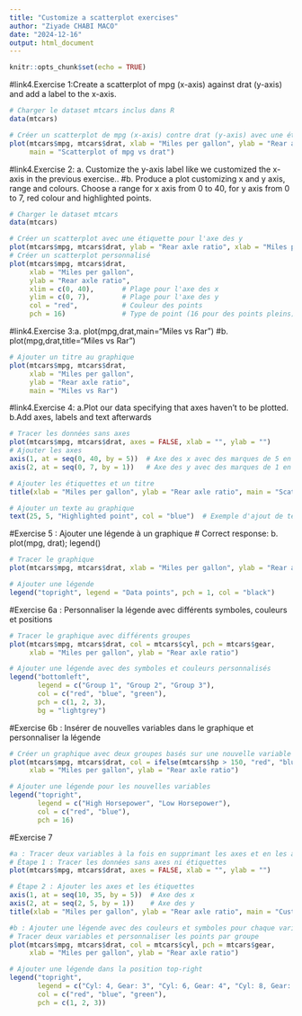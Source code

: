 ```yaml
---
title: "Customize a scatterplot exercises"
author: "Ziyade CHABI MACO"
date: "2024-12-16"
output: html_document
---
```


```r
knitr::opts_chunk$set(echo = TRUE)
```


#link4.Exercise 1:Create a scatterplot of mpg (x-axis) against drat (y-axis) and add a label to the x-axis.

```r
# Charger le dataset mtcars inclus dans R
data(mtcars)

# Créer un scatterplot de mpg (x-axis) contre drat (y-axis) avec une étiquette pour l'axe des x
plot(mtcars$mpg, mtcars$drat, xlab = "Miles per gallon", ylab = "Rear axle ratio", 
     main = "Scatterplot of mpg vs drat")

```

#link4.Exercise 2: a. Customize the y-axis label like we customized the x-axis in the previous exercise..
#b. Produce a plot customizing x and y axis, range and colours. Choose a range for x axis from 0 to 40, for y axis from 0 to 7, red colour and highlighted points.
```r
# Charger le dataset mtcars
data(mtcars)

# Créer un scatterplot avec une étiquette pour l'axe des y
plot(mtcars$mpg, mtcars$drat, ylab = "Rear axle ratio", xlab = "Miles per gallon")
# Créer un scatterplot personnalisé
plot(mtcars$mpg, mtcars$drat,
     xlab = "Miles per gallon", 
     ylab = "Rear axle ratio",
     xlim = c(0, 40),       # Plage pour l'axe des x
     ylim = c(0, 7),        # Plage pour l'axe des y
     col = "red",           # Couleur des points
     pch = 16)              # Type de point (16 pour des points pleins)

```

#link4.Exercise 3:a. plot(mpg,drat,main="Miles vs Rar")
#b. plot(mpg,drat,title="Miles vs Rar")
```r
# Ajouter un titre au graphique
plot(mtcars$mpg, mtcars$drat, 
     xlab = "Miles per gallon", 
     ylab = "Rear axle ratio", 
     main = "Miles vs Rar")

```

#link4.Exercise 4: a.Plot our data specifying that axes haven’t to be plotted.
b.Add axes, labels and text afterwards
```r
# Tracer les données sans axes
plot(mtcars$mpg, mtcars$drat, axes = FALSE, xlab = "", ylab = "")
# Ajouter les axes
axis(1, at = seq(0, 40, by = 5))  # Axe des x avec des marques de 5 en 5
axis(2, at = seq(0, 7, by = 1))   # Axe des y avec des marques de 1 en 1

# Ajouter les étiquettes et un titre
title(xlab = "Miles per gallon", ylab = "Rear axle ratio", main = "Scatterplot of mpg vs drat")

# Ajouter un texte au graphique
text(25, 5, "Highlighted point", col = "blue")  # Exemple d'ajout de texte


```

#Exercise 5 : Ajouter une légende à un graphique
# Correct response: b. plot(mpg, drat); legend()
```r
# Tracer le graphique
plot(mtcars$mpg, mtcars$drat, xlab = "Miles per gallon", ylab = "Rear axle ratio")

# Ajouter une légende
legend("topright", legend = "Data points", pch = 1, col = "black")

```

#Exercise 6a : Personnaliser la légende avec différents symboles, couleurs et positions

```r
# Tracer le graphique avec différents groupes
plot(mtcars$mpg, mtcars$drat, col = mtcars$cyl, pch = mtcars$gear, 
     xlab = "Miles per gallon", ylab = "Rear axle ratio")

# Ajouter une légende avec des symboles et couleurs personnalisés
legend("bottomleft", 
       legend = c("Group 1", "Group 2", "Group 3"), 
       col = c("red", "blue", "green"), 
       pch = c(1, 2, 3), 
       bg = "lightgrey")

```

#Exercise 6b : Insérer de nouvelles variables dans le graphique et personnaliser la légende

```r
# Créer un graphique avec deux groupes basés sur une nouvelle variable
plot(mtcars$mpg, mtcars$drat, col = ifelse(mtcars$hp > 150, "red", "blue"), pch = 16,
     xlab = "Miles per gallon", ylab = "Rear axle ratio")

# Ajouter une légende pour les nouvelles variables
legend("topright", 
       legend = c("High Horsepower", "Low Horsepower"), 
       col = c("red", "blue"), 
       pch = 16)

```

#Exercise 7
```r
#a : Tracer deux variables à la fois en supprimant les axes et en les ajoutant après
# Étape 1 : Tracer les données sans axes ni étiquettes
plot(mtcars$mpg, mtcars$drat, axes = FALSE, xlab = "", ylab = "")

# Étape 2 : Ajouter les axes et les étiquettes
axis(1, at = seq(10, 35, by = 5))  # Axe des x
axis(2, at = seq(2, 5, by = 1))    # Axe des y
title(xlab = "Miles per gallon", ylab = "Rear axle ratio", main = "Customized Plot")

#b : Ajouter une légende avec des couleurs et symboles pour chaque variable
# Tracer deux variables et personnaliser les points par groupe
plot(mtcars$mpg, mtcars$drat, col = mtcars$cyl, pch = mtcars$gear, 
     xlab = "Miles per gallon", ylab = "Rear axle ratio")

# Ajouter une légende dans la position top-right
legend("topright", 
       legend = c("Cyl: 4, Gear: 3", "Cyl: 6, Gear: 4", "Cyl: 8, Gear: 5"), 
       col = c("red", "blue", "green"), 
       pch = c(1, 2, 3))

```
